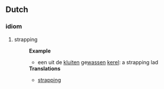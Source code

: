 ==Dutch==
===idiom===
#strapping
#:'''Example'''
#:*een uit de [[kluit]]en ge[[wassen]] [[kerel]]: a strapping lad
#:'''Translations'''
#:*[[strap]]ping